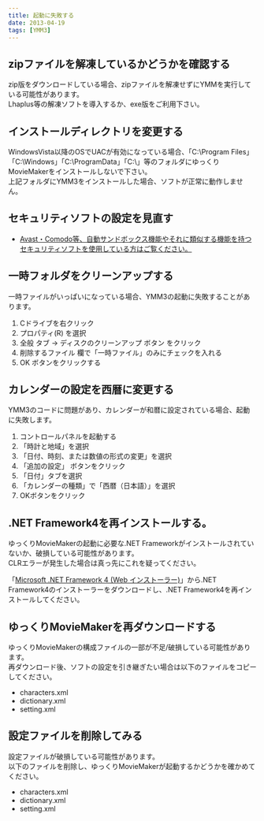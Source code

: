 ```yaml
---
title: 起動に失敗する
date: 2013-04-19
tags: [YMM3]
---
```

## zipファイルを解凍しているかどうかを確認する
zip版をダウンロードしている場合、zipファイルを解凍せずにYMMを実行している可能性があります。  
Lhaplus等の解凍ソフトを導入するか、exe版をご利用下さい。

## インストールディレクトリを変更する
WindowsVista以降のOSでUACが有効になっている場合、「C:\Program Files」「C:\Windows」「C:\ProgramData」「C:\」等のフォルダにゆっくりMovieMakerをインストールしないで下さい。  
上記フォルダにYMM3をインストールした場合、ソフトが正常に動作しません。

## セキュリティソフトの設定を見直す
- [Avast・Comodo等、自動サンドボックス機能やそれに類似する機能を持つセキュリティソフトを使用している方はご覧ください。](/ymm3/faq/startup_update/h201310261033657/)

## 一時フォルダをクリーンアップする
一時ファイルがいっぱいになっている場合、YMM3の起動に失敗することがあります。

1. Cドライブを右クリック
1. プロパティ(R) を選択
1. 全般 タブ → ディスクのクリーンアップ ボタン をクリック
1. 削除するファイル 欄で「一時ファイル」のみにチェックを入れる
1. OK ボタンをクリックする

## カレンダーの設定を西暦に変更する
YMM3のコードに問題があり、カレンダーが和暦に設定されている場合、起動に失敗します。

1. コントロールパネルを起動する
1. 「時計と地域」を選択
1. 「日付、時刻、または数値の形式の変更」を選択
1. 「追加の設定」 ボタンをクリック
1. 「日付」タブを選択
1. 「カレンダーの種類」で「西暦（日本語）」を選択
1. OKボタンをクリック

## .NET Framework4を再インストールする。
ゆっくりMovieMakerの起動に必要な.NET Frameworkがインストールされていないか、破損している可能性があります。  
CLRエラーが発生した場合は真っ先にこれを疑ってください。

「[Microsoft .NET Framework 4 (Web インストーラー)](https://www.microsoft.com/ja-jp/download/details.aspx?id=17851)」から.NET Framework4のインストーラーをダウンロードし、.NET Framework4を再インストールしてください。

## ゆっくりMovieMakerを再ダウンロードする
ゆっくりMovieMakerの構成ファイルの一部が不足/破損している可能性があります。  
再ダウンロード後、ソフトの設定を引き継ぎたい場合は以下のファイルをコピーしてください。

- characters.xml
- dictionary.xml
- setting.xml

## 設定ファイルを削除してみる
設定ファイルが破損している可能性があります。  
以下のファイルを削除し、ゆっくりMovieMakerが起動するかどうかを確かめてください。

- characters.xml
- dictionary.xml
- setting.xml